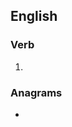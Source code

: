 ==English==

===Verb===
{{head|en|present participle}}

# {{present participle of|splain|lang=en|nocat=1}}

===Anagrams===
* {{anagrams|en|a=agiilnnps|plainings}}